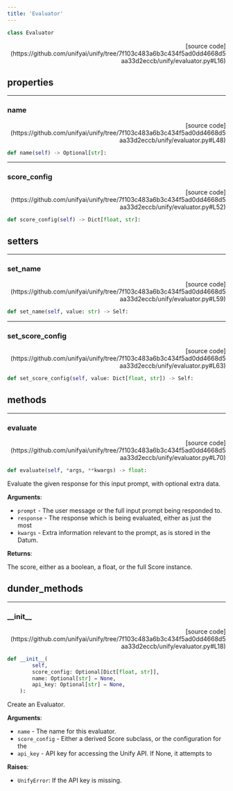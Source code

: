 ```yaml
---
title: 'Evaluator'
---
```


```python
class Evaluator
```

<p align="right">[source code](https://github.com/unifyai/unify/tree/7f103c483a6b3c434f5ad0dd4668d5aa33d2eccb/unify/evaluator.py#L16)</p>



## properties

---

### name

<p align="right">[source code](https://github.com/unifyai/unify/tree/7f103c483a6b3c434f5ad0dd4668d5aa33d2eccb/unify/evaluator.py#L48)</p>

```python
def name(self) -> Optional[str]:
```



---

### score\_config

<p align="right">[source code](https://github.com/unifyai/unify/tree/7f103c483a6b3c434f5ad0dd4668d5aa33d2eccb/unify/evaluator.py#L52)</p>

```python
def score_config(self) -> Dict[float, str]:
```



## setters

---

### set\_name

<p align="right">[source code](https://github.com/unifyai/unify/tree/7f103c483a6b3c434f5ad0dd4668d5aa33d2eccb/unify/evaluator.py#L59)</p>

```python
def set_name(self, value: str) -> Self:
```



---

### set\_score\_config

<p align="right">[source code](https://github.com/unifyai/unify/tree/7f103c483a6b3c434f5ad0dd4668d5aa33d2eccb/unify/evaluator.py#L63)</p>

```python
def set_score_config(self, value: Dict[float, str]) -> Self:
```



## methods

---

### evaluate

<p align="right">[source code](https://github.com/unifyai/unify/tree/7f103c483a6b3c434f5ad0dd4668d5aa33d2eccb/unify/evaluator.py#L70)</p>

```python
def evaluate(self, *args, **kwargs) -> float:
```

Evaluate the given response for this input prompt, with optional extra data.

**Arguments**:

- `prompt` - The user message or the full input prompt being responded to.
- `response` - The response which is being evaluated, either as just the most
- `kwargs` - Extra information relevant to the prompt, as is stored in the Datum.



**Returns**:

The score, either as a boolean, a float, or the full Score instance.

## dunder_methods

---

### \_\_init\_\_

<p align="right">[source code](https://github.com/unifyai/unify/tree/7f103c483a6b3c434f5ad0dd4668d5aa33d2eccb/unify/evaluator.py#L18)</p>

```python
def __init__(
        self,
        score_config: Optional[Dict[float, str]],
        name: Optional[str] = None,
        api_key: Optional[str] = None,
    ):
```

Create an Evaluator.

**Arguments**:

- `name` - The name for this evaluator.
- `score_config` - Either a derived Score subclass, or the configuration for the
- `api_key` - API key for accessing the Unify API. If None, it attempts to



**Raises**:

- `UnifyError`: If the API key is missing.